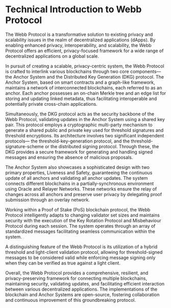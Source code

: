 # Technical Introduction to Webb Protocol

The Webb Protocol is a transformative solution to existing privacy and scalability issues in the realm of decentralized applications (dApps). By enabling enhanced privacy, interoperability, and scalability, the Webb Protocol offers an efficient, privacy-focused framework for a wide range of decentralized applications on a global scale.

In pursuit of creating a scalable, privacy-centric system, the Webb Protocol is crafted to interlink various blockchains through two core components— the Anchor System and the Distributed Key Generation (DKG) protocol. The Anchor System, based on smart contracts and a graph-like framework, maintains a network of interconnected blockchains, each referred to as an anchor. Each anchor possesses an on-chain Merkle tree and an edge list for storing and updating linked metadata, thus facilitating interoperable and potentially private cross-chain applications.

Simultaneously, the DKG protocol acts as the security backbone of the Webb Protocol, validating updates in the Anchor System using a shared key pair. This protocol employs a cryptographic multi-party mechanism to generate a shared public and private key used for threshold signatures and threshold encryptions. Its architecture involves two significant independent protocols— the threshold-key-generation protocol, and the threshold-signature-scheme or the distributed signing protocol. Through these, the DKG provides a secure framework for generating and handling signed messages and ensuring the absence of malicious proposals.

The Anchor System also showcases a sophisticated design with two primary properties, Liveness and Safety, guaranteeing the continuous update of all anchors and validating all anchor updates. The system connects different blockchains in a partially-synchronous environment using Oracle and Relayer Networks. These networks ensure the relay of changes across all anchors and preserve user privacy by delegating proof submission through an overlay network.

Working within a Proof of Stake (PoS) blockchain protocol, the Webb Protocol intelligently adapts to changing validator set sizes and maintains security with the execution of the Key Rotation Protocol and Misbehaviour Protocol during each session. The system operates through an array of standardized messages facilitating seamless communication within the system.

A distinguishing feature of the Webb Protocol is its utilization of a hybrid threshold and light-client validation protocol, allowing for threshold-signed messages to be considered valid while enforcing message signing only when they can be verified as true against a light client.

Overall, the Webb Protocol provides a comprehensive, resilient, and privacy-preserving framework for connecting multiple blockchains, maintaining security, validating updates, and facilitating efficient interaction between various decentralized applications. The implementations of the blockchain and Anchor Systems are open-source, fostering collaboration and continuous improvement of this groundbreaking protocol.
